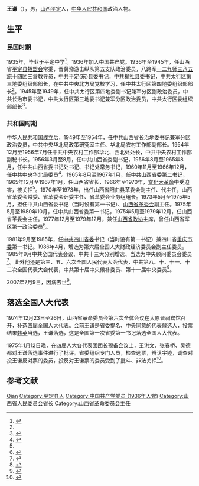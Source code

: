 {{Otheruses|王谦|other=同名或類似名的其它條目描述}}
{{Infobox_officeholder
| name = 王謙
| image name = 
| width = 150px
| now = 中共山西省委书记
| period =1975年5月 - 1980年10月
| Sex = 男 
| party = {{CPC}}
| Native place =[[山西|山西]][[平定县|平定县]]
| date of birth = 1917年
| date of death = 
| place of birth ={{CHN-1912}}[[山西|山西]][[交城|交城]]
| place of death = 2007年7月9日(89-90歲)
| educate =
| past = 
}}
'''王谦'''（{{bd|1917年|2月|2007年|7月9日|catIdx=W}}），男，[[山西|山西]][[平定县|平定]]人，[[中华人民共和国|中华人民共和国]]政治人物。

== 生平 ==
=== 民国时期 ===
1935年，毕业于平定中学<ref>{{Cite book|title=阳泉革命老区概览|last=阳泉革命老区建设促进会编|first=|publisher=太原：山西人民出版社|year=2006年11月|isbn=7-203-05743-7|location=|pages=89}}</ref>。1936年加入[[中国共产党|中国共产党]]。1936年至1945年，任山西省[[平定县|平定县]][[牺盟会|牺盟会]]常委，晋冀豫游击纵队第五支队政治委员，八路军[[一二九师|一二九师]][[三八五旅|三八五旅]]十四团三营教导员，中共平定(东)县委书记，中共[[榆社县|榆社县]]委书记，中共太行区第三地委组织部部长，在中共中央北方局党校学习，任中共太行区第四地委组织部部长<ref name=as />。1945年至1949年，任中共太行区第四地委副书记兼军分区副政治委员，中共长治市委书记，中共太行区第三地委书记兼军分区政治委员，中共太行区委组织部部长<ref>{{Cite book|title=重庆百科全书|last=《重庆百科全书》编纂委员会编|first=|publisher=重庆：重庆出版社|year=1999年12月|isbn=7-5366-4349-7|location=|pages=881}}</ref>。

=== 共和国时期 ===
中华人民共和国成立后，1949年至1954年，任中共山西省长治地委书记兼军分区政治委员，中共中央华北局政策研究室主任、华北局农村工作部副部长。1954年12月至1956年7月任中共中央农村工作部华北、西北处处长，中共中央农村工作部副秘书长。1956年3月至8月，任中共山西省委副书记，1956年8月至1965年8月，任中共山西省委书记处书记、书记处常务书记，1960年11月至1966年12月，任中共中央华北局委员<ref>{{Cite book|title=山西政协年鉴 1992|last=山西省人民政协研究所编|first=|publisher=太原：山西人民出版社|year=1992年11月|isbn=7-203-02393-4|location=|pages=588}}</ref>。1965年8月至1967年1月，任中共山西省委第二书记，1965年12月至1967年1月，任山西省省长，1966年至1970年，[[文化大革命|文化大革命]]中受迫害，被关押<ref name=as />。1970年至1973年，出任山西省[[阳曲县|阳曲县]]革委会副主任、代主任，山西省革委会常委、省革委会计委主任、省革委会业务组组长。1973年5月至1975年5月，担任中共山西省委书记（当时设有第一书记）、[[山西省革委会|山西省革委会]]副主任。1975年5月至1980年10月，任中共山西省委第一书记，1975年5月至1979年12月，任山西省革委会主任。1977年12月至1979年12月，兼任[[山西省政协|山西省政协]]主席，曾任山西省军区第一政治委员<ref>{{Cite book|title=山西通志 第33卷 政务志 政治协商会议篇|last=山西省史志研究院编|first=|publisher=北京：中华书局|year=1998年11月|isbn=7-101-01952-8|location=|pages=263}}</ref>。

1981年9月至1985年，任[[中共四川省委|中共四川省委]]书记（当时设有第一书记）兼四川省[[重庆市委|重庆市委]]第一书记。1986年4月，增选为第六届全国人大财政经济委员会副主任委员。1985年9月中共全国代表会议、中共十三大分别增选、当选为中央顾问委员会委员<ref name=as>{{Cite book|title=中国共产党历届中央委员大辞典 1921-2003|last=中共中央组织部，中共中央党史研究室编|first=|publisher=北京：中共党史出版社|year=2004年11月|isbn=7-80136-946-7|location=|pages=766}}</ref>。此外他还是第三、五、六次全国人民代表大会代表，中共第八、十、十一、十二次全国代表大会代表，中共第十届中央候补委员、第十一届中央委员<ref>{{Cite book|title=中华人民共和国政府机构五十年|last=国家行政学院编著|first=|publisher=北京：党建读物出版社|year=2000年6月|isbn=7-80098-406-0|location=|pages=189}}</ref>。

2007年7月9日，因病去世<ref>{{cite web | language = zh-hans | publisher = 人民网 | title = 王谦同志逝世 | url = http://cpc.people.com.cn/GB/64093/87393/6016891.html | author =  | date =  | accessdate =  | archive-date = 2011-05-11 | archive-url = https://web.archive.org/web/20110511065959/http://cpc.people.com.cn/GB/64093/87393/6016891.html | dead-url = no }}</ref>。

==落选全国人大代表==
1974年12月23日至26日，山西省革命委员会第六次全体会议在太原晋祠宾馆召开，补选四届全国人大代表。会前王谦是省委提名、中央同意的代表候选人，投票结果[[韓英_(1935年)|韩英]]当选，王谦落选，这是全国第一次省委第一书记落选全国人大代表。

1975年1月12日晚，在四届人大各代表团团长预备会议上，王洪文、张春桥、吴德都对王谦落选事件进行了批评。省委组织专门人员，检查选票，辨认字迹，调查对投王谦反对票的委员，投反对王谦票的委员受到了批斗、非法关押<ref>{{cite web |author1=石名岗 |author2=李辅|title=山西补选四届人大代表风波 |url=http://www.yhcqw.com/30/9987.html |website=炎黄春秋 |accessdate=2020-09-04 |archiveurl=https://web.archive.org/web/20200903061558/http://www.yhcqw.com/30/9987.html |archivedate=2020-09-03}}</ref>。

== 参考文献 ==
{{reflist}}

{{start box}}
{{s-ppo|cpc}}
{{s-before|[[谢振华|谢振华]]}}
{{s-title|[[中國共產黨|中國共產黨]][[山西省|山西省]]委書記|1975年5月－1980年10月}}
{{s-after|[[霍士廉|霍士廉]]}}
{{s-mil|pla}}
{{s-before|[[刘格平|刘格平]]}}
{{s-title|[[中国人民解放军山西省军区|中国人民解放军山西省军区]]政治委员|1975年5月－1980年10月}}
{{s-after|[[霍士廉|霍士廉]]}}
{{s-gov|prc}}
{{s-before|[[卫恒_(1915年)|卫恒]]}}
{{s-title|[[山西省人民委员会|山西省人民委员会]]省长|1954年12月－1967年1月}}
{{s-after|[[刘格平|刘格平]]|[[山西省革命委员会|山西省革命委员会]]主任}}
{{s-before|[[谢振华|谢振华]]}}
{{s-title|[[山西省革命委员会|山西省革命委员会]]主任|1975年5月－1979年12月}}
{{s-after|[[罗贵波|罗贵波]]|[[山西省人民政府|山西省人民政府]]省长}}
{{s-par|prc-lcppcc}}
{{s-before|[[卫恒_(1915年)|卫恒]]}}
{{s-title|[[中国人民政治协商会议山西省委员会|中国人民政治协商会议山西省委员会]]主席|1977年12月－1979年12月}}
{{s-after|[[郑林|郑林]]}}
{{end box}}

{{中华人民共和国山西省正职领导人}}
{{山西行政长官}}

{{Authority control}}
{{DEFAULTSORT:Wang王}}
[[Category:王姓|Qian]]
[[Category:平定县人|Category:平定县人]]
[[Category:中国共产党党员_(1936年入党)|Category:中国共产党党员 (1936年入党)]]
[[Category:山西省人民委员会省长|Category:山西省人民委员会省长]]
[[Category:山西省革命委员会主任|Category:山西省革命委员会主任]]
